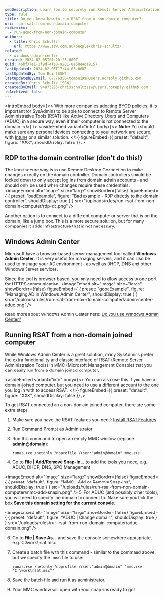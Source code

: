 ```yaml
---
seoDescription: Learn how to securely run Remote Server Administration Tools (RSAT) from a non-domain joined computer and manage your Active Directory environment with ease.
type: rule
title: Do you know how to run RSAT from a non-domain computer?
uri: run-rsat-from-non-domain-computer
redirects:
  - run-aduc-from-non-domain-computer
authors:
  - title: Chris Schultz
    url: https://www.ssw.com.au/people/chris-schultz/
related:
  - windows-admin-center
created: 2024-02-05T01:20:25.000Z
guid: 46bf37e1-2f9d-4f08-9281-8e58e4ca9157
lastUpdated: 2024-02-05T17:44:05.000Z
lastUpdatedBy: Tom Bui [SSW]
lastUpdatedByEmail: 67776356+tombui99@users.noreply.github.com
createdBy: Chris Schultz [SSW]
createdByEmail: 94873295+chrisschultzssw@users.noreply.github.com
isArchived: false
---
```


<introEmbed
  body={<>
With more companies adopting BYOD policies, it is important for SysAdmins to be able to connect to Remote Server Administrative Tools (RSAT) like Active Directory Users and Computers (ADUC) in a secure way, even if their computer is not connected to the domain.
  </>}
/>
<asideEmbed
  variant="info"
  body={<>
    **Note:** You should make sure any personal devices connecting to your network are secure, with [Intune](/implementing-intune) or a similar solution.
  </>}
  figureEmbed={{
    preset: "default",
    figure: "XXX",
    shouldDisplay: false
  }}
/>

## RDP to the domain controller (don't do this!)

The least secure way is to use Remote Desktop Connection to make changes directly on the domain controller. Domain controllers should be locked down to only accept log ins from domain admin accounts - and should only be used when changes require these credentials.
<imageEmbed
  alt="Image"
  size="large"
  showBorder={false}
  figureEmbed={ {
    preset: "badExample",
    figure: "Bad example - RDP directly to the domain controller",
    shouldDisplay: true
  } }
  src="/uploads/rules/run-rsat-from-non-domain-computer/rdp-dc.png"
/>

Another option is to connect to a different computer or server that is on the domain, like a jump box. This is a more secure solution, but for many companies it adds infrastructure that is not necessary.

## Windows Admin Center

Microsoft have a browser-based server management tool called **Windows Admin Center**. It is very useful for managing servers, and it can also be used to manage your AD environment - as well as DHCP, DNS and other Windows Server services.

Since the tool is browser-based, you only need to allow access to one port for HTTPS communication.
<imageEmbed
  alt="Image"
  size="large"
  showBorder={false}
  figureEmbed={ {
    preset: "goodExample",
    figure: "Managing AD in Windows Admin Center",
    shouldDisplay: true
  } }
  src="/uploads/rules/run-rsat-from-non-domain-computer/admin-center-aduc.png"
/>

Read more about Windows Admin Center here: [Do you use Windows Admin Center?](/windows-admin-center)

## Running RSAT from a non-domain joined computer

While Windows Admin Center is a great solution, many SysAdmins prefer the extra functionality and classic interface of RSAT (Remote Server Administration Tools) in MMC (Microsoft Management Console) that you can easily run from a domain joined computer.

<asideEmbed
  variant="info"
  body={<>
    You can also use this if you have a domain-joined computer, but you need to use a different account to the one you log in with to access RSAT.
  </>}
  figureEmbed={{
    preset: "default",
    figure: "XXX",
    shouldDisplay: false
  }}
/>

To get RSAT connected on a non-domain joined computer, there are some extra steps:

1. Make sure you have the RSAT features you need: [Install RSAT Features](https://www.pdq.com/blog/how-to-install-remote-server-administration-tools-rsat/)
2. Run Command Prompt as Administrator
3. Run this command to open an empty MMC window (replace **admin@domain**):

   `runas.exe /netonly /noprofile /user:"admin@domain" mmc.exe`

4. Go to **File | Add/Remove Snap-in...** to add the tools you need, e.g. ADUC, DHCP, DNS, GPO Management
   
<imageEmbed
  alt="Image"
  size="large"
  showBorder={false}
  figureEmbed={ {
    preset: "default",
    figure: "MMC | Add or Remove Snap-ins",
    shouldDisplay: true
  } }
  src="/uploads/rules/run-rsat-from-non-domain-computer/mmc-add-snapin.png"
/>
5. For ADUC (and possibly other tools), you will need to specify the domain to connect to. Make sure you tick the box **Save this domain setting for the current console**.

   
<imageEmbed
  alt="Image"
  size="large"
  showBorder={false}
  figureEmbed={ {
    preset: "default",
    figure: "ADUC | Change domain",
    shouldDisplay: true
  } }
  src="/uploads/rules/run-rsat-from-non-domain-computer/aduc-domain.png"
/>

6. Go to **File | Save As...** and save the console somewhere appropriate, e.g. C:\work\rsat.msc
7. Create a batch file with this command - similar to the command above, but we specify the .msc file to use:

   `runas.exe /netonly /noprofile /user:"admin@domain" "mmc.exe "C:\work\rsat.msc""`

8. Save the batch file and run it as administrator.
9. Your MMC window will open with your snap-ins ready to go!
